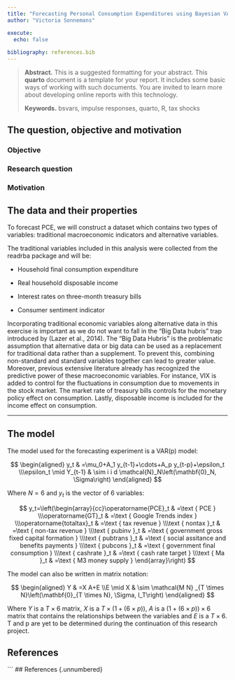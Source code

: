 ```yaml
---
title: "Forecasting Personal Consumption Expenditures using Bayesian VARs and alternative data"
author: "Victoria Sonnemans"

execute:
  echo: false
  
bibliography: references.bib
---
```


> **Abstract.** This is a suggested formatting for your abstract. This **quarto** document is a template for your report. It includes some basic ways of working with such documents. You are invited to learn more about developing online reports with this technology. 
>
> **Keywords.** bsvars, impulse responses, quarto, R, tax shocks

## The question, objective and motivation

### Objective

### Research question

### Motivation

## The data and their properties

To forecast PCE, we will construct a dataset which contains two types of variables: traditional macroeconomic indicators and alternative variables.

The traditional variables included in this analysis were collected from the readrba package and will be:

-   Household final consumption expenditure

-   Real household disposable income

-   Interest rates on three-month treasury bills

-   Consumer sentiment indicator

Incorporating traditional economic variables along alternative data in this exercise is important as we do not want to fall in the "Big Data hubris" trap introduced by (Lazer et al., 2014). The "Big Data Hubris" is the problematic assumption that alternative data or big data can be used as a replacement for traditional data rather than a supplement. To prevent this, combining non-standard and standard variables together can lead to greater value. Moreover, previous extensive literature already has recognized the predictive power of these macroeconomic variables. For instance, VIX is added to control for the fluctuations in consumption due to movements in the stock market. The market rate of treasury bills controls for the monetary policy effect on consumption. Lastly, disposable income is included for the income effect on consumption.

------------------------------------------------------------------------

## The model

The model used for the forecasting experiment is a VAR(p) model:

$$
\begin{aligned}
y_t & =\mu_0+A_1 y_{t-1}+\cdots+A_p y_{t-p}+\epsilon_t \\\epsilon_t \mid Y_{t-1} & \sim i i d \mathcal{N}_N\left(\mathbf{0}_N, \Sigma\right)
\end{aligned}
$$

Where $N=6$ and $y_t$ is the vector of 6 variables:

$$
y_t=\left(\begin{array}{cc}\operatorname{PCE}_t & =\text { PCE } \\\operatorname{GT}_t & =\text { Google Trends index } \\\operatorname{totaltax}_t & =\text { tax revenue } \\\text { nontax }_t & =\text { non-tax revenue } \\\text { pubinv }_t & =\text { government gross fixed capital formation } \\\text { pubtrans }_t & =\text { social assitance and benefits payments } \\\text { pubcons }_t & =\text { government final consumption } \\\text { cashrate }_t & =\text { cash rate target } \\\text { Ma }_t & =\text { M3 money supply }
\end{array}\right)
$$

The model can also be written in matrix notation:

$$
\begin{aligned}
Y & =X A+E \\E \mid X & \sim \mathcal{M N} _{T \times N}\left(\mathbf{0}_{T \times N}, \Sigma, I_T\right)
\end{aligned}
$$

Where $Y$ is a $T\times6$ matrix, $X$ is a $T\times(1+(6\times p))$, $A$ is a $(1+(6\times p))\times 6$ matrix that contains the relationships between the variables and $E$ is a $T\times6$. T and p are yet to be determined during the continuation of this research project.

## References



```
## References {.unnumbered}